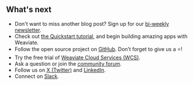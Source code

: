 ## What's next

- Don't want to miss another blog post? Sign up for our [bi-weekly newsletter](https://newsletter.weaviate.io/).
- Check out [the Quickstart tutorial](/developers/weaviate/quickstart), and begin building amazing apps with Weaviate.
- Follow the open source project on [GitHub](https://github.com/weaviate/weaviate). Don’t forget to give us a ⭐️!
- Try the free trial of [Weaviate Cloud Services (WCS)](/developers/wcs/guides/create-instance).
- Ask a question or join the [community forum](https://forum.weaviate.io).
- Follow us on [X (Twitter)](https://twitter.com/weaviate_io) and [LinkedIn](https://www.linkedin.com/company/weaviate-io/).
- Connect on [Slack](https://weaviate.io/slack).



<GiscusBlogPostComment />

